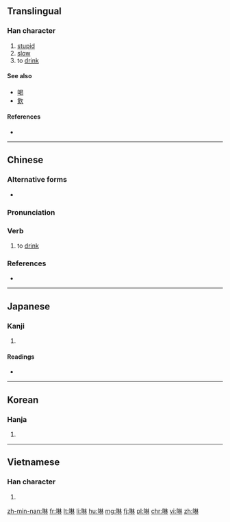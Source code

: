 ==Translingual==

===Han character===
{{Han char|rn=30|rad=口|as=08|sn=11|four=|canj=RDD|ids=⿰口林}}

# [[stupid]]
# [[slow]]
# to [[drink]]

====See also====
* [[喝]]
* [[飲]]

====References====
* {{Han ref|kx=0195.030|dkj=03806|dj=0416.030|hdz=10637.070|uh=5549|ud=21833}}

----

==Chinese==
{{zh-forms}}

===Alternative forms===
* {{sense|Min Nan: to drink}} {{zh-l|飲}}

===Pronunciation===
{{zh-pron
|m=lín
|c=
|h=
|md=
|mn=lim
|w=
|mc=y
|oc=y
|cat=v
}}

===Verb===
{{zh-verb}}

# {{cx|Min Nan|lang=zh}} to [[drink]]

===References===
* {{thcwd|7042}}

----

==Japanese==

===Kanji===
{{ja-kanji|grade=|rs=口08}}

# {{defn|lang=ja|sort=口08}}

====Readings====
* {{ja-readings|on=[[らん]] (ran)|kun=[[かまびすしい]] (kamabisushii), [[むさぼる]] (musaboru)}}

----

==Korean==

===Hanja===
{{ko-hanja|hangeul=람|rv=ram|mr=ram}}

# {{defn|lang=ko|sort=口08}}

----

==Vietnamese==

===Han character===
{{vi-hantu|[[lăm]], [[lằm]], [[lầm]], [[rắm]], [[rầm]], [[lảm]], [[lâm]], [[lẩm]], [[lùm]], [[rởm]], [[trăm]]|rs=口08}}

# {{defn|lang=vi|sort=口08}}

[[zh-min-nan:啉]]
[[fr:啉]]
[[lt:啉]]
[[li:啉]]
[[hu:啉]]
[[mg:啉]]
[[fj:啉]]
[[pl:啉]]
[[chr:啉]]
[[vi:啉]]
[[zh:啉]]